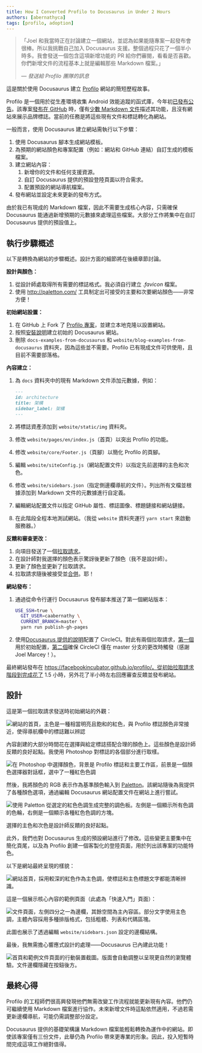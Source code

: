 ```yaml
---
title: How I Converted Profilo to Docusaurus in Under 2 Hours
authors: [abernathyca]
tags: [profilo, adoption]
---
```


> 「Joel 和我當時正在討論建立一個網站，並認為如果能隨專案一起發布會很棒。所以我挑戰自己加入 Docusaurus 支援。整個過程只花了一個半小時多。我會發送一個包含這項新增功能的 PR 給你們審閱，看看是否喜歡。你們新增文件的流程基本上就是編輯那些 Markdown 檔案。」
>
> _— 發送給 Profilo 團隊的訊息_

這是關於使用 Docusaurus 建立 [Profilo](https://facebookincubator.github.io/profilo/) 網站的簡短歷程故事。

Profilo 是一個用於從生產環境收集 Android 效能追蹤的函式庫，今年初[已發布公告](https://code.fb.com/android/profilo-understanding-app-performance-in-the-wild/)。該專案[發布在 GitHub](https://github.com/facebookincubator/profilo/tree/802042f90f990998a272387e371b893af52465b8) 時，僅有[少數 Markdown 文件](https://github.com/facebookincubator/profilo/tree/802042f90f990998a272387e371b893af52465b8/docs)描述其功能，且沒有網站來展示品牌標誌。當前的任務是將這些現有文件和標誌轉化為網站。

<!--truncate-->

一般而言，使用 Docusaurus 建立網站需執行以下步驟：

1. 使用 Docusaurus 腳本生成網站模板。
1. 為預期的網站顏色和專案配置（例如：網站和 GitHub 連結）自訂生成的模板檔案。
1. 建立網站內容：
   1. 新增你的文件和任何支援資源。
   1. 自訂 Docusaurus 提供的預設登陸頁面以符合需求。
   1. 配置預設的網站導航檔案。
1. 發布網站並設定未來更新的發布方式。

由於我已有現成的 Markdown 檔案，因此不需要生成核心內容，只需確保 Docusaurus 能通過新增預期的元數據來處理這些檔案。大部分工作將集中在自訂 Docusaurus 提供的預設值上。

## 執行步驟概述

以下是轉換為網站的步驟概述。設計方面的細節將在後續章節討論。

**設計與顏色：**

1. 從設計師處取得所有需要的標誌格式。我必須自行建立 _.favicon_ 檔案。
1. 使用 http://paletton.com/ 工具制定出可接受的主要和次要網站顏色——非常方便！

**初始網站設置：**

1. 在 GitHub 上 Fork 了 [Profilo 專案](https://github.com/facebookincubator/profilo/)，並建立本地克隆以設置網站。
1. 按照[安裝說明](https://v1.docusaurus.io/docs/en/installation.html)建立初始的 Docusaurus 網站。
1. 刪除 `docs-examples-from-docusaurus` 和 `website/blog-examples-from-docusaurus` 資料夾，因為這些並不需要。Profilo 已有現成文件可供使用，且目前不需要部落格。

**內容建立：**

1. 為 `docs` 資料夾中的現有 Markdown 文件添加元數據，例如：

   ```md
   ---
   id: architecture
   title: 架構
   sidebar_label: 架構
   ---
   ```

2. 將標誌資產添加到 `website/static/img` 資料夾。
3. 修改 `website/pages/en/index.js`（首頁）以突出 Profilo 的功能。
4. 修改 `website/core/Footer.js`（頁腳）以簡化 Profilo 的頁腳。
5. 編輯 `website/siteConfig.js`（網站配置文件）以指定先前選擇的主色和次色。
6. 修改 `website/sidebars.json`（指定側邊欄導航的文件）。列出所有文檔並根據添加到 Markdown 文件的元數據進行自定義。
7. 編輯網站配置文件以指定 GitHub 屬性、標誌圖像、標題鏈接和網站鏈接。
8. 在此階段全程本地測試網站。（我從 `website` 資料夾運行 `yarn start` 來啟動服務器。）

**反饋和審查更改：**

1. 向項目發送了一個[拉取請求](https://github.com/facebookincubator/profilo/pull/6)。
2. 在設計師對我選擇的顏色表示驚訝後更新了顏色（我不是設計師）。
3. 更新了顏色並更新了拉取請求。
4. 拉取請求隨後被接受並[合併](https://github.com/facebookincubator/profilo/commit/6ad033aaf5a7d54e6d842f45a5bccd051a8e45ad)。耶！

**網站發布：**

1. 通過從命令行運行 Docusaurus 發布腳本推送了第一個網站版本：

   ```bash
   USE_SSH=true \
     GIT_USER=caabernathy \
     CURRENT_BRANCH=master \
     yarn run publish-gh-pages
   ```

2. 使用[Docusaurus 提供的說明](https://v1.docusaurus.io/docs/en/publishing.html#automating-deployments-using-continuous-integration)配置了 CircleCI。對此有兩個拉取請求，[第一個](https://github.com/facebookincubator/profilo/pull/8)用於初始配置，[第二個](https://github.com/facebookincubator/profilo/pull/12)確保 CircleCI 僅在 master 分支的更改時觸發（感謝 Joel Marcey！）。

最終網站發布在 https://facebookincubator.github.io/profilo/。從初始拉取請求階段到完成花了 1.5 小時，另外花了半小時左右回應審查反饋並發布網站。

## 設計

這是第一個拉取請求發送時初始網站的外觀：

![網站的首頁，主色是一種相當明亮且飽和的紅色，與 Profilo 標誌顏色非常接近，使得導航欄中的標誌難以辨認](/img/profilo_blog_post_website_initial.png)

內容創建的大部分時間花在選擇與給定標誌搭配合理的顏色上。這些顏色是設計師反饋的良好起點。我使用 Photoshop 對標誌的各個部分進行取樣。

![在 Photoshop 中選擇顏色，背景是 Profilo 標誌和主要工作區，前景是一個顏色選擇器對話框，選中了一種紅色色調](/img/profilo_blog_post_photoshop_color_picker.png)

然後，我將顏色的 RGB 表示作為基準顏色輸入到 [Paletton](http://paletton.com/)。該網站隨後為我提供了各種顏色選項，通過編輯 Docusaurus 網站配置文件在網站上進行嘗試。

![使用 Paletton 從選定的紅色色調生成完整的調色板。左側是一個顯示所有色調的色輪，右側是一個顯示各種紅色色調的方塊。](/img/profilo_blog_post_palette_website_color_picker.png)

選擇的主色和次色是設計師反饋的良好起點。

此外，我們也對 Docusaurus 生成的預設網站進行了修改。這些變更主要集中在簡化頁尾，以及為 Profilo 創建一個客製化的登陸頁面，用於列出該專案的功能特色。

以下是網站最終呈現的樣貌：

![網站首頁，採用較深的紅色作為主色調，使標誌和主色標題文字都能清晰辨識。](/img/profilo_blog_post_website_final.png)

這是一個展示核心內容的範例頁面（此處為「快速入門」頁面）：

![文件頁面，左側四分之一為邊欄，其餘空間為主內容區。部分文字使用主色調，主體內容採用多種排版格式，包括粗體、列表和代碼區塊。](/img/profilo_blog_post_website_final_docs.png)

此圖也展示了透過編輯 `website/sidebars.json` 設定的邊欄結構。

最後，我無需擔心響應式設計的處理——Docusaurus 已內建此功能！

![首頁和範例文件頁面的行動裝置截圖。版面會自動調整以呈現更自然的瀏覽體驗。文件邊欄隱藏在按鈕後方。](/img/profilo_blog_post_android_ios.png)

## 最終心得

Profilo 的工程師們很高興發現他們無需改變工作流程就能更新現有內容。他們仍可繼續使用 Markdown 檔案進行協作。未來新增文件時這點依然適用，不過若需更新邊欄導航，可能仍需調整部分設定。

Docusaurus 提供的基礎架構讓 Markdown 檔案能輕鬆轉換為運作中的網站。即使該專案僅有三份文件，此舉仍為 Profilo 帶來更專業的形象。因此，投入短暫時間完成這項工作絕對值得。